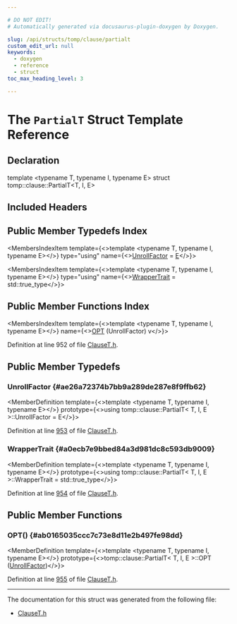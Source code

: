 ```yaml
---

# DO NOT EDIT!
# Automatically generated via docusaurus-plugin-doxygen by Doxygen.

slug: /api/structs/tomp/clause/partialt
custom_edit_url: null
keywords:
  - doxygen
  - reference
  - struct
toc_max_heading_level: 3

---
```





# The `PartialT` Struct Template Reference

<DoxygenPage pluginConfig={pluginConfig}>



## Declaration

<CodeBlock>template &lt;typename T, typename I, typename E&gt;
struct tomp::clause::PartialT&lt;T, I, E&gt;</CodeBlock>

## Included Headers

<IncludesList>
<IncludesListItem
  filePath="llvm/Frontend/OpenMP/ClauseT.h"
  permalink="/docs/api/files/include/include/llvm/include/llvm/frontend/include/llvm/frontend/openmp/clauset-h"
  isLocal="true" />
</IncludesList>

## Public Member Typedefs Index

<MembersIndex>

<MembersIndexItem
  template={<>template &lt;typename T, typename I, typename E&gt;</>}
  type="using"
  name={<><a href="#ae26a72374b7bb9a289de287e8f9ffb62">UnrollFactor</a> = <a href="/docs/api/files/lib/lib/ir/builtingcs-cpp/#abb2b3a60ccc38a28239e19a1646e0c8a">E</a></>}>
</MembersIndexItem>

<MembersIndexItem
  template={<>template &lt;typename T, typename I, typename E&gt;</>}
  type="using"
  name={<><a href="#a0ecb7e9bbed84a3d981dc8c593db9009">WrapperTrait</a> = std::true&#95;type</>}>
</MembersIndexItem>

</MembersIndex>

## Public Member Functions Index

<MembersIndex>

<MembersIndexItem
  template={<>template &lt;typename T, typename I, typename E&gt;</>}
  name={<><a href="#ab0165035ccc7c73e8d11e2b497fe98dd">OPT</a> (UnrollFactor) v</>}>
</MembersIndexItem>

</MembersIndex>


Definition at line 952 of file <a href="/docs/api/files/include/include/llvm/include/llvm/frontend/include/llvm/frontend/openmp/clauset-h">ClauseT.h</a>.

<SectionDefinition>

## Public Member Typedefs

### UnrollFactor {#ae26a72374b7bb9a289de287e8f9ffb62}

<MemberDefinition
  template={<>template &lt;typename T, typename I, typename E&gt;</>}
  prototype={<>using tomp::clause::PartialT&lt; T, I, E &gt;::UnrollFactor =  E</>}>

Definition at line <a href="/docs/api/files/include/include/llvm/include/llvm/frontend/include/llvm/frontend/openmp/clauset-h/#l00953">953</a> of file <a href="/docs/api/files/include/include/llvm/include/llvm/frontend/include/llvm/frontend/openmp/clauset-h">ClauseT.h</a>.
</MemberDefinition>

### WrapperTrait {#a0ecb7e9bbed84a3d981dc8c593db9009}

<MemberDefinition
  template={<>template &lt;typename T, typename I, typename E&gt;</>}
  prototype={<>using tomp::clause::PartialT&lt; T, I, E &gt;::WrapperTrait =  std::true&#95;type</>}>

Definition at line <a href="/docs/api/files/include/include/llvm/include/llvm/frontend/include/llvm/frontend/openmp/clauset-h/#l00954">954</a> of file <a href="/docs/api/files/include/include/llvm/include/llvm/frontend/include/llvm/frontend/openmp/clauset-h">ClauseT.h</a>.
</MemberDefinition>

</SectionDefinition>

<SectionDefinition>

## Public Member Functions

### OPT() {#ab0165035ccc7c73e8d11e2b497fe98dd}

<MemberDefinition
  template={<>template &lt;typename T, typename I, typename E&gt;</>}
  prototype={<>tomp::clause::PartialT&lt; T, I, E &gt;::OPT (<a href="#ae26a72374b7bb9a289de287e8f9ffb62">UnrollFactor</a>)</>}>

Definition at line <a href="/docs/api/files/include/include/llvm/include/llvm/frontend/include/llvm/frontend/openmp/clauset-h/#l00955">955</a> of file <a href="/docs/api/files/include/include/llvm/include/llvm/frontend/include/llvm/frontend/openmp/clauset-h">ClauseT.h</a>.
</MemberDefinition>

</SectionDefinition>

<hr/>

The documentation for this struct was generated from the following file:

<ul>
<li><a href="/docs/api/files/include/include/llvm/include/llvm/frontend/include/llvm/frontend/openmp/clauset-h">ClauseT.h</a></li>
</ul>

</DoxygenPage>
